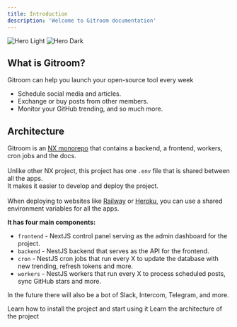 ```yaml
---
title: Introduction
description: 'Welcome to Gitroom documentation'
---
```


<div className="w-full flex justify-center rounded-full">
    <img
      className="block dark:hidden"
      src="/logo/light.png"
      alt="Hero Light"
    />
    <img
      className="hidden dark:block"
      src="/logo/dark.png"
      alt="Hero Dark"
    />
</div>

## What is Gitroom?

Gitroom can help you launch your open-source tool every week<br />
<ul>
    <li>Schedule social media and articles.</li>
    <li>Exchange or buy posts from other members.</li>
    <li>Monitor your GitHub trending, and so much more.</li>
</ul>

## Architecture
Gitroom is an [NX monorepo](https://nx.dev) that contains a backend, a frontend, workers, cron jobs and the docs.<br /><br />
Unlike other NX project, this project has one `.env` file that is shared between all the apps.<br />
It makes it easier to develop and deploy the project.<br /><br />
When deploying to websites like [Railway](https://railway.app) or [Heroku](https://heroku.com), you can use a shared environment variables for all the apps.<br />

**It has four main components:**
- `frontend` - NextJS control panel serving as the admin dashboard for the project.
- `backend` - NestJS backend that serves as the API for the frontend.
- `cron` - NestJS cron jobs that run every X to update the database with new trending, refresh tokens and more.
- `workers` - NestJS workers that run every X to process scheduled posts, sync GitHub stars and more.

In the future there will also be a bot of Slack, Intercom, Telegram, and more.

<CardGroup cols={2}>
  <Card
    title="Quick start"
    icon="pen-to-square"
    href="/quickstart"
  >
    Learn how to install the project and start using it
  </Card>
  <Card
    title="How it works"
    icon="screwdriver-wrench"
    href="/howitworks"
  >
    Learn the architecture of the project
  </Card>
</CardGroup>
